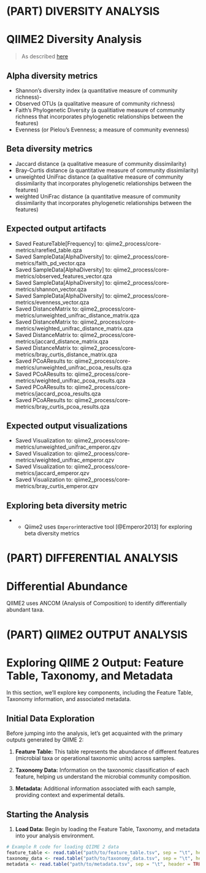 # (PART) DIVERSITY ANALYSIS {-}

# QIIME2 Diversity Analysis
> As described [here](https://docs.qiime2.org/2019.7/tutorials/moving-pictures/#alpha-and-beta-diversity-analysis)


## Alpha diversity metrics
- Shannon’s diversity index (a quantitative measure of community richness)-
- Observed OTUs (a qualitative measure of community richness)
- Faith’s Phylogenetic Diversity (a qualitiative measure of community richness that incorporates phylogenetic relationships between the features)
- Evenness (or Pielou’s Evenness; a measure of community evenness)

## Beta diversity metrics 
- Jaccard distance (a qualitative measure of community dissimilarity)
- Bray-Curtis distance (a quantitative measure of community dissimilarity)
- unweighted UniFrac distance (a qualitative measure of community dissimilarity that incorporates phylogenetic relationships between the features)
- weighted UniFrac distance (a quantitative measure of community dissimilarity that incorporates phylogenetic relationships between the features)

## Expected output artifacts
- Saved FeatureTable[Frequency] to: qiime2_process/core-metrics/rarefied_table.qza
- Saved SampleData[AlphaDiversity] to: qiime2_process/core-metrics/faith_pd_vector.qza
- Saved SampleData[AlphaDiversity] to: qiime2_process/core-metrics/observed_features_vector.qza
- Saved SampleData[AlphaDiversity] to: qiime2_process/core-metrics/shannon_vector.qza
- Saved SampleData[AlphaDiversity] to: qiime2_process/core-metrics/evenness_vector.qza
- Saved DistanceMatrix to: qiime2_process/core-metrics/unweighted_unifrac_distance_matrix.qza
- Saved DistanceMatrix to: qiime2_process/core-metrics/weighted_unifrac_distance_matrix.qza
- Saved DistanceMatrix to: qiime2_process/core-metrics/jaccard_distance_matrix.qza
- Saved DistanceMatrix to: qiime2_process/core-metrics/bray_curtis_distance_matrix.qza
- Saved PCoAResults to: qiime2_process/core-metrics/unweighted_unifrac_pcoa_results.qza
- Saved PCoAResults to: qiime2_process/core-metrics/weighted_unifrac_pcoa_results.qza
- Saved PCoAResults to: qiime2_process/core-metrics/jaccard_pcoa_results.qza
- Saved PCoAResults to: qiime2_process/core-metrics/bray_curtis_pcoa_results.qza


## Expected output visualizations
- Saved Visualization to: qiime2_process/core-metrics/unweighted_unifrac_emperor.qzv
- Saved Visualization to: qiime2_process/core-metrics/weighted_unifrac_emperor.qzv
- Saved Visualization to: qiime2_process/core-metrics/jaccard_emperor.qzv
- Saved Visualization to: qiime2_process/core-metrics/bray_curtis_emperor.qzv


## Exploring beta diversity metric
- - Qiime2 uses `Emperor`interactive tool [@Emperor2013] for exploring beta diversity metrics

# (PART) DIFFERENTIAL ANALYSIS {-}
# Differential Abundance
QIIME2 uses ANCOM (Analysis of Composition) to identify differentially abundant taxa.




# (PART) QIIME2 OUTPUT ANALYSIS {-}

# Exploring QIIME 2 Output: Feature Table, Taxonomy, and Metadata

In this section, we'll explore key components, including the Feature Table, Taxonomy information, and associated metadata.

## Initial Data Exploration

Before jumping into the analysis, let's get acquainted with the primary outputs generated by QIIME 2:

1. **Feature Table:** This table represents the abundance of different features (microbial taxa or operational taxonomic units) across samples.

2. **Taxonomy Data:** Information on the taxonomic classification of each feature, helping us understand the microbial community composition.

3. **Metadata:** Additional information associated with each sample, providing context and experimental details.

## Starting the Analysis

1. **Load Data:** Begin by loading the Feature Table, Taxonomy, and metadata into your analysis environment.

```R
# Example R code for loading QIIME 2 data
feature_table <- read.table("path/to/feature_table.tsv", sep = "\t", header = TRUE, row.names = 1)
taxonomy_data <- read.table("path/to/taxonomy_data.tsv", sep = "\t", header = TRUE, row.names = 1)
metadata <- read.table("path/to/metadata.tsv", sep = "\t", header = TRUE, row.names = 1)
```